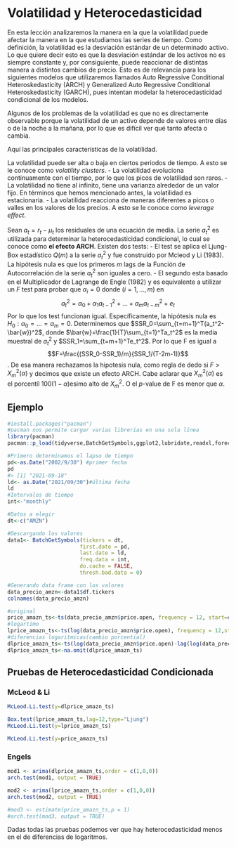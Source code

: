 # Volatilidad y Heterocedasticidad

En esta lección analizaremos la manera en la que la volatilidad puede afectar la manera en la que estudiamos las series de tiempo. Como definición, la volatilidad es la desviación estándar de un determinado activo. Lo que quiere decir esto es que la desviación estándar de los activos no es siempre constante y, por consiguiente, puede reaccionar de distintas manera a distintos cambios de precio. Esto es de relevancia para los siguientes modelos que utilizaremos llamados Auto Regressive Conditional Heteroskedasticity  (ARCH) y Generalized Auto Regressive Conditional Heteroskedasticity (GARCH), pues intentan modelar la heterocedasticidad condicional de los modelos.

Algunos de los problemas de la volatilidad es que no es directamente observable porque la volatilidad de un activo depende de valores entre días o de la noche a la mañana, por lo que es difícil ver qué tanto afecta o cambia.

Aquí las principales características de la volatilidad.

La volatilidad puede ser alta o baja en ciertos periodos de tiempo. A esto se le conoce como _volatility clusters_.
- La volatilidad evoluciona continuamente con el tiempo, por lo que los picos de volatilidad son raros.
- La volatilidad no tiene al infinito, tiene una varianza alrededor de un valor fijo. En términos que hemos mencionado antes, la volatilidad es estacionaria.
- La volatilidad reacciona de maneras diferentes a picos o valles en los valores de los precios. A esto se le conoce como _leverage effect_.

Sean $a_t=r_t-\mu_t$ los residuales de una ecuación de media. La serie $a_t^2$ es utilizada para determinar la heterocedasticidad condicional, lo cual se conoce como __el efecto ARCH__. Existen dos tests:
- El test se aplica el Ljung-Box estadístico $Q(m)$ a la serie ${a_t^2}$ y fue construido por Mcleod y Li (1983). La hipótesis nula es que los primeros $m$ lags de la Función de Autocorrelación de la serie $a_t^2$ son iguales a cero.
- El segundo esta basado en el Multiplicador de Lagrange de Engle (1982) y es equivalente a utilizar un $F$ test para probar que $\alpha_i=0$ donde $(i=1,\dots,m)$ en  $$a_t^2=\alpha_0+\alpha_1a_{t-1}^2+\dots+\alpha_m a_{t-m}^2+e_t$$
Por lo que los test funcionan igual.  Específicamente, la hipótesis nula es $H_0:\alpha_0=\dots=\alpha_m=0$. Determinemos que $SSR_0=\sum_{t=m+1}^T(a_t^2-\bar{w})^2$, donde $\bar{w}=\frac{1}{T}\sum_{t=1}^Ta_t^2$  es la media muestral de $a_t^2$ y $SSR_1=\sum_{t=m+1}^Te_t^2$. Por lo que F es igual a $$F=\frac{(SSR_0-SSR_1)/m}{SSR_1/(T-2m-1)}$$. De esa manera rechazamos la hipotesis nula, como regla de dedo si $F>X_m^2(\alpha)$ y decimos que existe un efecto ARCH. Cabe aclarar que $X_m^2(\alpha)$ es el porcentíl $100(1-\alpha)$esimo alto de $X_m^2$. O el $p$-value de F es menor que $\alpha$.

## Ejemplo
```r
#install.packages("pacman")
#pacman nos permite cargar varias librerias en una sola línea
library(pacman)
pacman::p_load(tidyverse,BatchGetSymbols,ggplot2,lubridate,readxl,forecast,stats,stargazer,knitr,tseries, aTSA, TSA)
```

```r
#Primero determinamos el lapso de tiempo
pd<-as.Date("2002/9/30") #primer fecha
pd
#> [1] "2021-09-18"
ld<- as.Date("2021/09/30")#última fecha
ld
#Intervalos de tiempo
int<-"monthly"

#Datos a elegir
dt<-c("AMZN")

#Descargando los valores
data1<- BatchGetSymbols(tickers = dt,
                       first.date = pd,
                       last.date = ld,
                       freq.data = int,
                       do.cache = FALSE,
                       thresh.bad.data = 0)

#Generando data frame con los valores
data_precio_amzn<-data1$df.tickers
colnames(data_precio_amzn)
```

```r
#original
price_amazn_ts<-ts(data_precio_amzn$price.open, frequency = 12, start=c(2002,09))
#logartimo
lprice_amazn_ts<-ts(log(data_precio_amzn$price.open), frequency = 12,start=c(2002,09))
#diferencias logaritmicas(cambio porcential)
dlprice_amazn_ts<-ts(log(data_precio_amzn$price.open)-lag(log(data_precio_amzn$price.open),1), frequency = 12, start=c(2002,10))
dlprice_amazn_ts<-na.omit(dlprice_amazn_ts)
```

## Pruebas de Heterocedasticidad Condicionada


### McLeod & Li
```r
McLeod.Li.test(y=dlprice_amazn_ts)
```
```r
Box.test(lprice_amazn_ts,lag=12,type="Ljung")
McLeod.Li.test(y=lprice_amazn_ts)
```
```r
McLeod.Li.test(y=price_amazn_ts)
```
### Engels
```r
mod1 <- arima(dlprice_amazn_ts,order = c(1,0,0))
arch.test(mod1, output = TRUE)
```

```r
mod2 <- arima(lprice_amazn_ts,order = c(1,0,0))
arch.test(mod2, output = TRUE)
```

```r
#mod3 <- estimate(price_amazn_ts,p = 1)
#arch.test(mod3, output = TRUE)
```
Dadas todas las pruebas podemos ver que hay heterocedasticidad menos en el de diferencias de logaritmos.
